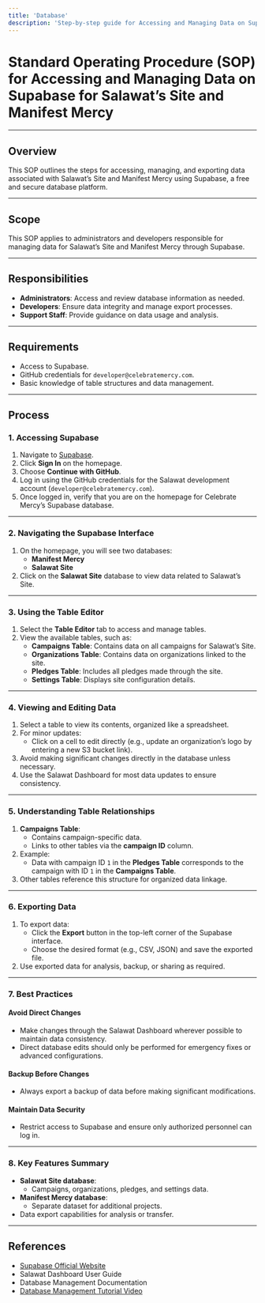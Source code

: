 ```yaml
---
title: 'Database'
description: 'Step-by-step guide for Accessing and Managing Data on Supabase for Salawat’s Site and Manifest Mercy'
---
```


# Standard Operating Procedure (SOP) for Accessing and Managing Data on Supabase for Salawat’s Site and Manifest Mercy

---

## Overview
This SOP outlines the steps for accessing, managing, and exporting data associated with Salawat’s Site and Manifest Mercy using Supabase, a free and secure database platform.

---

## Scope
This SOP applies to administrators and developers responsible for managing data for Salawat’s Site and Manifest Mercy through Supabase.

---

## Responsibilities
- **Administrators**: Access and review database information as needed.
- **Developers**: Ensure data integrity and manage export processes.
- **Support Staff**: Provide guidance on data usage and analysis.

---

## Requirements
- Access to Supabase.
- GitHub credentials for `developer@celebratemercy.com`.
- Basic knowledge of table structures and data management.

---

## Process

### 1. Accessing Supabase
1. Navigate to [Supabase](https://supabase.com).
2. Click **Sign In** on the homepage.
3. Choose **Continue with GitHub**.
4. Log in using the GitHub credentials for the Salawat development account (`developer@celebratemercy.com`).
5. Once logged in, verify that you are on the homepage for Celebrate Mercy’s Supabase database.

---

### 2. Navigating the Supabase Interface
1. On the homepage, you will see two databases:
   - **Manifest Mercy**
   - **Salawat Site**
2. Click on the **Salawat Site** database to view data related to Salawat’s Site.

---

### 3. Using the Table Editor
1. Select the **Table Editor** tab to access and manage tables.
2. View the available tables, such as:
   - **Campaigns Table**: Contains data on all campaigns for Salawat’s Site.
   - **Organizations Table**: Contains data on organizations linked to the site.
   - **Pledges Table**: Includes all pledges made through the site.
   - **Settings Table**: Displays site configuration details.

---

### 4. Viewing and Editing Data
1. Select a table to view its contents, organized like a spreadsheet.
2. For minor updates:
   - Click on a cell to edit directly (e.g., update an organization’s logo by entering a new S3 bucket link).
3. Avoid making significant changes directly in the database unless necessary.
4. Use the Salawat Dashboard for most data updates to ensure consistency.

---

### 5. Understanding Table Relationships
1. **Campaigns Table**:
   - Contains campaign-specific data.
   - Links to other tables via the **campaign ID** column.
2. Example:
   - Data with campaign ID `1` in the **Pledges Table** corresponds to the campaign with ID `1` in the **Campaigns Table**.
3. Other tables reference this structure for organized data linkage.

---

### 6. Exporting Data
1. To export data:
   - Click the **Export** button in the top-left corner of the Supabase interface.
   - Choose the desired format (e.g., CSV, JSON) and save the exported file.
2. Use exported data for analysis, backup, or sharing as required.

---

### 7. Best Practices
#### **Avoid Direct Changes**
- Make changes through the Salawat Dashboard wherever possible to maintain data consistency.
- Direct database edits should only be performed for emergency fixes or advanced configurations.

#### **Backup Before Changes**
- Always export a backup of data before making significant modifications.

#### **Maintain Data Security**
- Restrict access to Supabase and ensure only authorized personnel can log in.

---

### 8. Key Features Summary
- **Salawat Site database**:
  - Campaigns, organizations, pledges, and settings data.
- **Manifest Mercy database**:
  - Separate dataset for additional projects.
- Data export capabilities for analysis or transfer.

---

## References
- [Supabase Official Website](https://supabase.com)
- Salawat Dashboard User Guide
- Database Management Documentation
- [Database Management Tutorial Video](https://www.loom.com/share/3ad9b194bef348b5bdb8bbf047ed1590?sid=0fae2b1d-5408-496a-9d7d-65d18c4d69ab)


